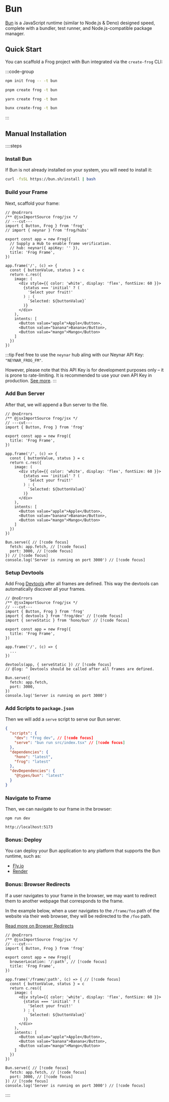 # Bun

[Bun](https://bun.sh/) is a JavaScript runtime (similar to Node.js & Deno) designed speed, complete with a bundler, test runner, and Node.js-compatible package manager.

## Quick Start

You can scaffold a Frog project with Bun integrated via the `create-frog` CLI:

:::code-group

```bash [npm]
npm init frog -- -t bun
```

```bash [pnpm]
pnpm create frog -t bun
```

```bash [yarn]
yarn create frog -t bun
```

```bash [bun]
bunx create-frog -t bun
```

:::

## Manual Installation

::::steps

### Install Bun

If Bun is not already installed on your system, you will need to install it:

```bash
curl -fsSL https://bun.sh/install | bash
```

### Build your Frame

Next, scaffold your frame:

```tsx twoslash [src/index.tsx]
// @noErrors
/** @jsxImportSource frog/jsx */
// ---cut---
import { Button, Frog } from 'frog'
// import { neynar } from 'frog/hubs'

export const app = new Frog({
  // Supply a Hub to enable frame verification.
  // hub: neynar({ apiKey: '' }),
  title: 'Frog Frame',
})

app.frame('/', (c) => {
  const { buttonValue, status } = c
  return c.res({
    image: (
      <div style={{ color: 'white', display: 'flex', fontSize: 60 }}>
        {status === 'initial' ? (
          'Select your fruit!'
        ) : (
          `Selected: ${buttonValue}`
        )}
      </div>
    ),
    intents: [
      <Button value="apple">Apple</Button>,
      <Button value="banana">Banana</Button>,
      <Button value="mango">Mango</Button>
    ]
  })
})
```

:::tip
Feel free to use the `neynar` hub aling with our Neynar API Key: `"NEYNAR_FROG_FM"`.

However, please note that this API Key is for development purposes only – it is prone to rate-limiting.
It is recommended to use your own API Key in production. [See more](https://neynar.com/#get-started).
:::

### Add Bun Server

After that, we will append a Bun server to the file.

```tsx twoslash [src/index.tsx]
// @noErrors
/** @jsxImportSource frog/jsx */
// ---cut---
import { Button, Frog } from 'frog'

export const app = new Frog({
  title: 'Frog Frame',
})

app.frame('/', (c) => {
  const { buttonValue, status } = c
  return c.res({
    image: (
      <div style={{ color: 'white', display: 'flex', fontSize: 60 }}>
        {status === 'initial' ? (
          'Select your fruit!'
        ) : (
          `Selected: ${buttonValue}`
        )}
      </div>
    ),
    intents: [
      <Button value="apple">Apple</Button>,
      <Button value="banana">Banana</Button>,
      <Button value="mango">Mango</Button>
    ]
  })
})

Bun.serve({ // [!code focus]
  fetch: app.fetch, // [!code focus]
  port: 3000, // [!code focus]
}) // [!code focus]
console.log('Server is running on port 3000') // [!code focus]
```

### Setup Devtools

Add Frog [Devtools](/concepts/devtools) after all frames are defined. This way the devtools can automatically discover all your frames.

```tsx twoslash [src/index.tsx]
// @noErrors
/** @jsxImportSource frog/jsx */
// ---cut---
import { Button, Frog } from 'frog'
import { devtools } from 'frog/dev' // [!code focus]
import { serveStatic } from 'hono/bun' // [!code focus]

export const app = new Frog({
  title: 'Frog Frame',
})

app.frame('/', (c) => {
  ...
})

devtools(app, { serveStatic }) // [!code focus]
// @log: ^ Devtools should be called after all frames are defined.

Bun.serve({
  fetch: app.fetch,
  port: 3000,
})
console.log('Server is running on port 3000')
```

### Add Scripts to `package.json`

Then we will add a `serve` script to serve our Bun server.

```json
{
  "scripts": {
    "dev": "frog dev", // [!code focus]
    "serve": "bun run src/index.tsx" // [!code focus]
  },
  "dependencies": {
    "hono": "latest",
    "frog": "latest"
  },
  "devDependencies": {
    "@types/bun": "latest"
  }
}
```

### Navigate to Frame

Then, we can navigate to our frame in the browser:

`npm run dev`

`http://localhost:5173`

### Bonus: Deploy

You can deploy your Bun application to any platform that supports the Bun runtime, such as:

- [Fly.io](https://fly.io/blog/flydotio-heart-bun/)
- [Render](https://docs.render.com/deploy-bun-docker)

### Bonus: Browser Redirects

If a user navigates to your frame in the browser, we may want to redirect them 
to another webpage that corresponds to the frame.

In the example below, when a user navigates to the `/frame/foo` path of the website via their web browser, 
they will be redirected to the `/foo` path.

[Read more on Browser Redirects](/concepts/browser-redirects)

```tsx twoslash [src/index.tsx]
// @noErrors
/** @jsxImportSource frog/jsx */
// ---cut---
import { Button, Frog } from 'frog'

export const app = new Frog({
  browserLocation: '/:path', // [!code focus]
  title: 'Frog Frame',
})

app.frame('/frame/:path', (c) => { // [!code focus]
  const { buttonValue, status } = c
  return c.res({
    image: (
      <div style={{ color: 'white', display: 'flex', fontSize: 60 }}>
        {status === 'initial' ? (
          'Select your fruit!'
        ) : (
          `Selected: ${buttonValue}`
        )}
      </div>
    ),
    intents: [
      <Button value="apple">Apple</Button>,
      <Button value="banana">Banana</Button>,
      <Button value="mango">Mango</Button>
    ]
  })
})

Bun.serve({ // [!code focus]
  fetch: app.fetch, // [!code focus]
  port: 3000, // [!code focus]
}) // [!code focus]
console.log('Server is running on port 3000') // [!code focus]
```

::::
